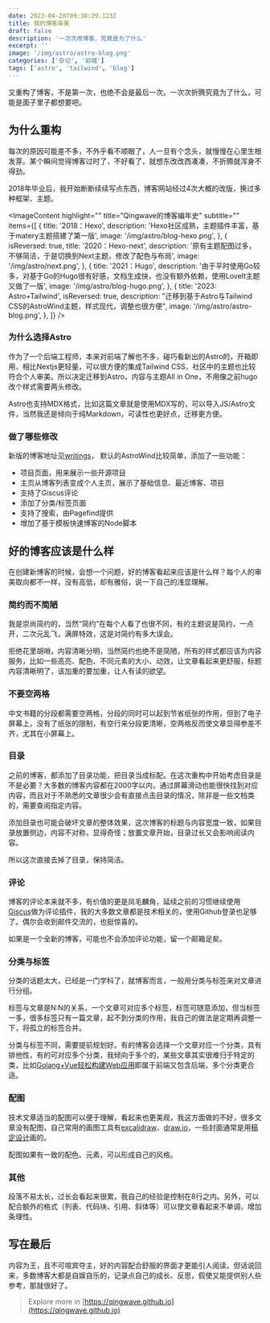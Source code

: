 ```yaml
---
date: 2023-04-28T09:38:29.123Z
title: 我的博客审美
draft: false
description: '一次次改博客，究竟是为了什么'
excerpt: ''
image: '/img/astro/astro-blog.png'
categories: ['杂记', '前端']
tags: ['astro', 'tailwind', 'blog']
---
```



又重构了博客，不是第一次，也绝不会是最后一次。一次次折腾究竟为了什么，可能是面子里子都想要吧。

## 为什么重构

每次的原因可能差不多，不外乎看不顺眼了，人一旦有个念头，就慢慢在心里生根发芽。某个瞬间觉得博客过时了，不好看了，就想东改改西凑凑，不折腾就浑身不得劲。

2018年毕业后，我开始断断续续写点东西，博客网站经过4次大概的改版，换过多种框架、主题。

<ImageContent
  highlight=""
  title="Qingwave的博客编年史"
  subtitle=""
  items={[
    {
      title: '2018：Hexo',
      description:
        'Hexo社区成熟，主题插件丰富，基于matery主题搭建了第一版',
      image: '/img/astro/blog-hexo.png',
    },
    {
      isReversed: true,
      title: '2020：Hexo-next',
      description:
        '原有主题配图过多，不够简洁，于是切换到Next主题，修改了配色与布局',
      image: '/img/astro/next.png',
    },
    {
      title: '2021：Hugo',
      description:
        '由于平时使用Go较多，对基于Go的Hugo很有好感，文档生成快，也没有额外依赖，使用LoveIt主题又做了一版',
      image: '/img/astro/blog-hugo.png',
    },
    {
      title: '2023: Astro+Tailwind',
      isReversed: true,
      description:
        "迁移到基于Astro与Tailwind CSS的AstroWind主题，样式现代，调整也很方便",
      image: '/img/astro/astro-blog.png',
    },
  ]}
/>

### 为什么选择Astro

作为了一个后端工程师，本来对前端了解也不多，碰巧看新出的Astro的，开箱即用，相比Nextjs更轻量，可以很方便的集成Tailwind CSS，社区中的主题也比较符合个人审美。所以决定迁移到Astro，内容与主题All in One，不用像之前hugo改个样式需要两头修改。

Astro也支持MDX格式，比如这篇文章就是使用MDX写的，可以导入JS/Astro文件，当然我还是倾向于纯Markdown，可读性也更好点，迁移更方便。

### 做了哪些修改

新版的博客地址见[writings](https://github.com/qingwave/writings)， 默认的AstroWind比较简单，添加了一些功能：
- 项目页面，用来展示一些开源项目
- 主页从博客列表变成个人主页，展示了基础信息、最近博客、项目
- 支持了Giscus评论
- 添加了分类/标签页面
- 支持了搜索，由Pagefind提供
- 增加了基于模板快速博客的Node脚本

## 好的博客应该是什么样

在创建新博客的时候，会想一个问题，好的博客看起来应该是什么样？每个人的审美取向都不一样，没有高低，却有雅俗，说一下自己的浅显理解。

### 简约而不简陋

我是崇尚简约的，当然“简约”在每个人看了也很不同，有的主题说是简约，一点开，二次元乱飞，满屏特效，这是对简约有多大误会。

拒绝花里胡哨，内容清晰分明，当然简约也绝不是简陋，所有的样式都应该为内容服务，比如一些高亮、配色、不同元素的大小、动效，让文章看起来更舒服，标题内容清晰明了，该加重的要加重，让人有读的欲望。

### 不要空两格

中文书籍的分段都需要空两格，分段的同时可以起到节省纸张的作用，但到了电子屏幕上，没有了纸张的限制，有空行来分段更清晰，空两格反而使文章显得参差不齐，尤其在小屏幕上。

### 目录

之前的博客，都添加了目录功能，把目录当成标配。在这次重构中开始考虑目录是不是必要？大多数的博客内容都在2000字以内，通过屏幕滑动也能很快找到对应内容，而且对于不熟悉的文章很少会有直接点击目录的情况，除非是一些文档类的，需要查阅指定内容。

添加目录也可能会破坏文章的整体效果，这次博客的标题与内容宽度一致，如果目录放置侧边，内容不对称，显得奇怪；放置文章开始，目录过长又会影响阅读内容。

所以这次直接去掉了目录，保持简洁。

### 评论

博客的评论本来就不多，有价值的更是凤毛麟角，延续之前的习惯继续使用[Giscus](https://giscus.app/zh-CN)做为评论插件，我的大多数文章都是技术相关的，使用Github登录也足够了。偶尔会收到邮件交流的，也挺惊喜的。

如果是一个全新的博客，可能也不会添加评论功能，留一个邮箱足矣。

### 分类与标签

分类的话题太大，已经是一门学科了，就博客而言，一般用分类与标签来对文章进行分组。

标签与文章是N:N的关系，一个文章可对应多个标签，标签可随意添加，但当标签一多，很多标签只有一篇文章，起不到分类的作用，我自己的做法是定期再调整一下，将孤立的标签合并。

分类与标签不同，需要提前规划好。有的博客会选择一个文章对应一个分类，具有排他性，有的可对应多个分类，我倾向于多个的，某些文章其实很难归于特定的类，比如[Golang+Vue轻松构建Web应用](/golang-vue-starter)即属于前端又包含后端，多个分类更合适。

### 配图

技术文章适当的配图可以便于理解，看起来也更美观，我这方面做的不好，很多文章没有配图，自己常用的画图工具有[excalidraw](https://excalidraw.com/)、[draw.io](https://www.draw.io)，一些封面通常是用[稿定设计](https://www.gaoding.com/)画的。

配图如果有一致的配色、元素，可以形成自己的风格。

### 其他

段落不易太长，过长会看起来很累，我自己的经验是控制在8行之内。另外，可以配合额外的格式（列表、代码块、引用、斜体等）可以使文章看起来不单调，增加条理性。

## 写在最后

内容为王，且不可喧宾夺主，好的内容配合舒服的界面才更能引人阅读。但话说回来，多数博客大都是自娱自乐的，记录点自己的成长、反思，假使又能提供别人些参考，那就很好了。

> Explore more in [https://qingwave.github.io](https://qingwave.github.io)

